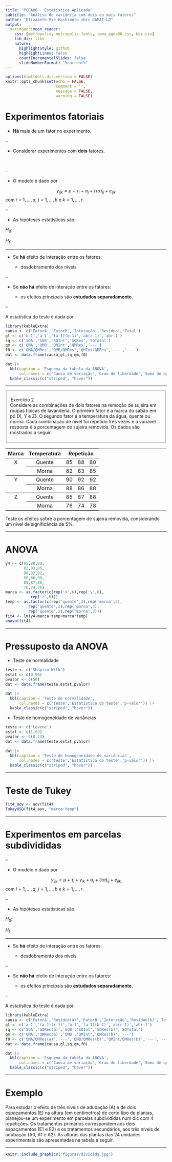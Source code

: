 ```yaml
---
title: "PGEA06 - Estatística Aplicada"
subtitle: "Análise de variância com dois ou mais fatores" 
author: "Elizabeth Mie Hashimoto <br> DAMAT-LD"
output:
  xaringan::moon_reader:
    css: [metropolis, metropolis-fonts, tema_pgea06.css, box.css]
    lib_dir: libs
    nature:
      highlightStyle: github
      highlightLines: false
      countIncrementalSlides: false
      slideNumberFormat: "%current%"
---
```


```r
options(htmltools.dir.version = FALSE)
knitr::opts_chunk$set(echo = FALSE, 
                      comment = '',
                      message = FALSE,
                      warning = FALSE)
```
<style> 
#caixa {
  border: 1px solid;
  padding: 10px;
  box-shadow: 5px 10px blue;
}
div {
  text-align: justify;
  text-justify: inter-word;
}
</style>

# Experimentos fatoriais

- **Há** mais de um fator no experimento.

--

- Considerar experimentos com **dois** fatores. 

<br>

--

- O modelo é dado por

$$y_{ijk}=\mu+\tau_i+\alpha_j+(\tau\alpha)_{ij}+e_{ijk}$$
com $i=1,\ldots,a$, $j=1,\ldots,b$ e $k=1,\ldots,r$.

--

- As hipóteses estatísticas são:

$H_0$:

$H_1$:

---

- Se **há** efeito de interação entre os fatores:

  - desdobramento dos níveis

--
  
- Se **não há** efeito de interação entre os fatores:

  - os efeitos principais são **estudados separadamente**.
  
--

A estatística do teste é dada por

```r
library(kableExtra)
causa <- c('FatorA','FatorB','Interação','Resíduo','Total')
gl <- c('b-1','a-1','(a-1)(b-1)','ab(r-1)','abr-1')
sq <- c('SQA','SQB','SQInt','SQRes','SQTotal')
qm <- c('QMA','QMB','QMInt','QMRes','---')
f0 <- c('QMA/QMRes','QMB/QMRes','QMInt/QMRes','---','---')
dat <- data.frame(causa,gl,sq,qm,f0)

dat |> 
  kbl(caption = 'Esquema da tabela da ANOVA',
      col.names = c('Causa de variação','Grau de liberdade','Soma de quadrados','Quadrado médio','f0')) |> 
  kable_classic(c("striped", "hover"))
```

---

<fieldset class="fldsetexample-class">
  <legend class="legendexample-class">
    Exercício 2
  </legend>
  Considere as combinações de dois fatores na remoção de sujeira em roupas típicas de lavanderia. O primeiro fator é a marca do sabão em pó (X, Y e Z). O segundo fator é a temperatura da água, quente ou morna. Cada combinação de nível foi repetido três vezes e a variável resposta é a porcentagem de sujeira removida. Os dados são mostrados a seguir
  
</fieldset>

<table frame="hsides" rules="rows" width="400" align="center">
    <tbody>
        <tr style="text-align: center;">
            <th colspan="1">Marca</th>
            <th colspan="1">Temperatura</th>
            <th colspan="3">Repetição</th>
        </tr>
        <tr style="text-align: center;">
            <td>X</td>
            <td>Quente</td>
            <td>85</td>
            <td>88</td>
            <td>80</td>
        </tr>
        <tr style="text-align: center;">
            <td style="border-top-style: hidden;"> </td>
            <td>Morna</td>
            <td>82</td>
            <td>83</td>
            <td>85</td>
        </tr>
        <tr style="text-align: center;">
            <td>Y</td>
            <td>Quente</td>
            <td>90</td>
            <td>92</td>
            <td>92</td>
        </tr>
        <tr style="text-align: center;">
            <td style="border-top-style: hidden;"> </td>
            <td>Morna</td>
            <td>88</td>
            <td>86</td>
            <td>88</td>
        </tr>
        <tr style="text-align: center;">
            <td>Z</td>
            <td>Quente</td>
            <td>85</td>
            <td>87</td>
            <td>88</td>
        </tr>
        <tr style="text-align: center;">
            <td style="border-top-style: hidden;"></td>
            <td>Morna</td>
            <td>76</td>
            <td>74</td>
            <td>78</td>
        </tr>
    </tbody>
</table>

Teste os efeitos sobre a porcentagem de sujeira removida, considerando um nível de significância de 5%.

---

# ANOVA

```r
y4 <- c(85,88,80,
        82,83,85,
        90,92,92,
        88,86,88,
        85,87,88,
        76,74,78)
marca <- as.factor(c(rep('x',6),rep('y',6),
           rep('z',6)))
temp <- as.factor(c(rep('quente',3),rep('morna',3),
          rep('quente',3),rep('morna',3),
          rep('quente',3),rep('morna',3)))
fit4 <- lm(y4~marca+temp+marca*temp)
anova(fit4)
```

---

# Pressuposto da ANOVA

* Teste de normalidade 

```r
teste <- c('Shapiro-Wilk')
estat <- c(0.96)
pvalor <- c(56)
dat <- data.frame(teste,estat,pvalor)

dat |> 
  kbl(caption = 'Teste de normalidade',
      col.names = c('Teste','Estatística do teste','p-valor')) |> 
  kable_classic(c("striped", "hover"))
```

* Teste de homogeneidade de variâncias 


```r
teste <- c('Levene')
estat <- c(1,63)
pvalor <- c(0.23)
dat <- data.frame(teste,estat,pvalor)

dat |> 
  kbl(caption = 'Teste de homogeneidade de variâncias',
      col.names = c('Teste','Estatística do teste','p-valor')) |> 
  kable_classic(c("striped", "hover"))
```

---

# Teste de Tukey

```r
fit4_aov <- aov(fit4)
TukeyHSD(fit4_aov, "marca:temp")
```

---

# Experimentos em parcelas subdivididas

--

- O modelo é dado por

$$y_{ijk}=\mu+\tau_i+\gamma_{ik}+\alpha_j+(\tau\alpha)_{ij}+e_{ijk}$$
com $i=1,\ldots,a$, $j=1,\ldots,b$ e $k=1,\ldots,r$.

--

- As hipóteses estatísticas são:

$H_0$:

$H_1$:

---

- Se **há** efeito de interação entre os fatores:

  - desdobramento dos níveis

--
  
- Se **não há** efeito de interação entre os fatores:

  - os efeitos principais são **estudados separadamente**.
  
--

A estatística do teste é dada por

```r
library(kableExtra)
causa <- c('FatorA','Resíduo(a)','FatorB','Interação','Resíduo(b)','Total')
gl <- c('a-1','(a-1)(r-1)','b-1','(a-1)(b-1)','ab(r-1)','abr-1')
sq <- c('SQA','SQRes(a)','SQB','SQInt','SQRes(b)','SQTotal')
qm <- c('QMA','QMRes(a)','QMB','QMInt','QMRes(b)','---')
f0 <- c('QMA/QMRes(a)','---','QMB/QMRes(b)','QMInt/QMRes(b)','---','---')
dat <- data.frame(causa,gl,sq,qm,f0)

dat |> 
  kbl(caption = 'Esquema da tabela da ANOVA',
      col.names = c('Causa de variação','Grau de liberdade','Soma de quadrados','Quadrado médio','f0')) |> 
  kable_classic(c("striped", "hover"))
```

---

# Exemplo 

Para estudar o efeito de três níveis de adubação (A) e
de dois espaçamentos (E) na altura (em centímetros) de certo tipo
de plantas, planejou-se um experimento em parcelas subdivididas
num dic com 4 repetições. Os tratamentos primários correspondem aos dois espaçamentos (E1 e E2) e
os tratamentos secundários, aos três níveis de adubação (A0, A1 e
A2). As alturas das plantas das 24 unidades experimentais são apresentadas na tabela a seguir.

---
```r
knitr::include_graphics('figuras/dividida.jpg')
```

